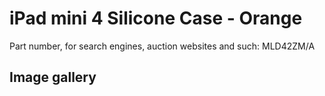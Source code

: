 
# iPad mini 4 Silicone Case - Orange

Part number, for search engines, auction websites and such: MLD42ZM/A

## Image gallery

<div style={{ width: "768px" }}>
  <GalleryComponent
    images={[
      {
        original: "/everysource/MLD42.png",
        thumbnail: "/everypreview/MLD42.png",
      },
      {
        original: "/everysource/MLD42_AV1_GOLD.png",
        thumbnail: "/everypreview/MLD42_AV1_GOLD.png",
      },
      {
        original: "/everysource/MLD42_AV1_SILVER.png",
        thumbnail: "/everypreview/MLD42_AV1_SILVER.png",
      },
      {
        original: "/everysource/MLD42_AV1_SPACE_GRAY.png",
        thumbnail: "/everypreview/MLD42_AV1_SPACE_GRAY.png",
      },
      {
        original: "/everysource/MLD42_AV2.png",
        thumbnail: "/everypreview/MLD42_AV2.png",
      },
      {
        original: "/everysource/MLD42_AV3.png",
        thumbnail: "/everypreview/MLD42_AV3.png",
      },
      {
        original: "/everysource/MLD42_AV4.png",
        thumbnail: "/everypreview/MLD42_AV4.png",
      }
    ]}
  />
</div>